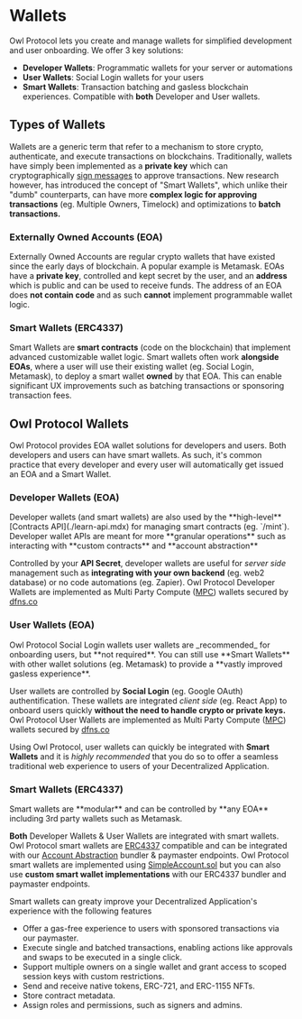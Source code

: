 
# Wallets

Owl Protocol lets you create and manage wallets for simplified development and user onboarding. We offer 3 key solutions:
* **Developer Wallets**: Programmatic wallets for your server or automations
* **User Wallets**: Social Login wallets for your users
* **Smart Wallets**: Transaction batching and gasless blockchain experiences. Compatible with **both** Developer and User wallets.

## Types of Wallets
Wallets are a generic term that refer to a mechanism to store crypto, authenticate, and execute transactions on blockchains. Traditionally, wallets have simply been implemented as a **private key** which can cryptographically [sign messages](https://en.wikipedia.org/wiki/Elliptic_Curve_Digital_Signature_Algorithm) to approve transactions. New research however, has introduced the concept of "Smart Wallets", which unlike their "dumb" counterparts, can have more **complex logic for approving transactions** (eg. Multiple Owners, Timelock) and optimizations to **batch transactions.**

### Externally Owned Accounts (EOA)
Externally Owned Accounts are regular crypto wallets that have existed since the early days of blockchain. A popular example is Metamask. EOAs have a **private key**, controlled and kept secret by the user, and an **address** which is public and can be used to receive funds. The address of an EOA does **not contain code** and as such **cannot** implement programmable wallet logic.

### Smart Wallets (ERC4337)
Smart Wallets are **smart contracts** (code on the blockchain) that implement advanced customizable wallet logic. Smart wallets often work **alongside EOAs**, where a user will use their existing wallet (eg. Social Login, Metamask), to deploy a smart wallet **owned** by that EOA. This can enable significant UX improvements such as batching transactions or sponsoring transaction fees.

## Owl Protocol Wallets
Owl Protocol provides EOA wallet solutions for developers and users. Both developers and users can have smart wallets. As such, it's common practice that every developer and every user will automatically get issued an EOA and a Smart Wallet.

### Developer Wallets (EOA)
<Callout>
Developer wallets (and smart wallets) are also used by the **high-level** [Contracts API](./learn-api.mdx) for managing smart contracts (eg. `/mint`). Developer wallet APIs are meant for more **granular operations** such as interacting with **custom contracts** and **account abstraction**
</Callout>

Controlled by your **API Secret**, developer wallets are useful for _server side_ management such as **integrating with your own backend** (eg. web2 database) or no code automations (eg. Zapier). Owl Protocol Developer Wallets are implemented as Multi Party Compute ([MPC](https://en.wikipedia.org/wiki/Secure_multi-party_computation)) wallets secured by [dfns.co](https://www.dfns.co/)

### User Wallets (EOA)
<Callout>
Owl Protocol Social Login wallets user wallets are _recommended_ for onboarding users, but **not required**. You can still use **Smart Wallets** with other wallet solutions (eg. Metamask) to provide a **vastly improved gasless experience**.
</Callout>

User wallets are controlled by **Social Login** (eg. Google OAuth) authentification. These wallets are integrated _client side_ (eg. React App) to onboard users quickly **without the need to handle crypto or private keys.** Owl Protocol User Wallets are implemented as Multi Party Compute ([MPC](https://en.wikipedia.org/wiki/Secure_multi-party_computation)) wallets secured by [dfns.co](https://www.dfns.co/)

Using Owl Protocol, user wallets can quickly be integrated with **Smart Wallets** and it is _highly recommended_ that you do so to offer a seamless traditional web experience to users of your Decentralized Application.

### Smart Wallets (ERC4337)
<Callout>
Smart wallets are **modular** and can be controlled by **any EOA** including 3rd party wallets such as Metamask.
</Callout>

**Both** Developer Wallets & User Wallets are integrated with smart wallets. Owl Protocol smart wallets are [ERC4337](https://www.erc4337.io/docs) compatible and can be integrated with our [Account Abstraction](./learn-api/account-abstraction-api.mdx) bundler & paymaster endpoints. Owl Protocol smart wallets are implemented using [SimpleAccount.sol](https://github.com/eth-infinitism/account-abstraction/blob/develop/contracts/samples/SimpleAccount.sol) but you can also use **custom smart wallet implementations** with our ERC4337 bundler and paymaster endpoints.

Smart wallets can greaty improve your Decentralized Application's experience with the following features
* Offer a gas-free experience to users with sponsored transactions via our paymaster.
* Execute single and batched transactions, enabling actions like approvals and swaps to be executed in a single click.
* Support multiple owners on a single wallet and grant access to scoped session keys with custom restrictions.
* Send and receive native tokens, ERC-721, and ERC-1155 NFTs.
* Store contract metadata.
* Assign roles and permissions, such as signers and admins.

